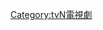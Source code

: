 {{lowercase}}
{{noteTA
|G1=KO TV Show
}}

{{Catnav|頁面分類|人类社会|文化|电视剧|各國電視劇|韓國電視劇|tvN電視劇}}
{{Catnav|頁面分類|...|电视节目|电视剧|各國電視劇|韓國電視劇|tvN電視劇}}
{{Catnav|頁面分類|...|电视|电视节目|韓國电视节目|韓國電視劇|tvN電視劇}}
{{Catnav|頁面分類|...|各國電視|韓國電視|韓國电视节目|韓國電視劇|tvN電視劇}}
{{Catnav|頁面分類|...|电视|各國電視|各國電視劇|韓國電視劇|tvN電視劇}}

{{catmore|tvN月火連續劇}}

[[Category:tvN電視劇|Category:tvN電視劇]]